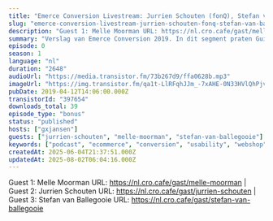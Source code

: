 ```yaml
---
title: "Emerce Conversion Livestream: Jurrien Schouten (fonQ), Stefan van Ballegooie (Allianz), Melle Moorman (Bol.com)"
slug: "emerce-conversion-livestream-jurrien-schouten-fonq-stefan-van-ballegooie-allianz-melle-moorman-bol-com"
description: "Guest 1: Melle Moorman URL: https://nl.cro.cafe/gast/melle-moorman | Guest 2: Jurrien Schouten URL: https://nl.cro.cafe/gast/jurrien-schouten | Guest 3: Stefan van Ballegooie URL: https://nl.cro.cafe/gast/stefan-van-ballegooie"
summary: "Verslag van Emerce Conversion 2019. In dit segment praten Guido en Bart met Jurrien Schouten van fonQ, Stefan van Ballegooie van Allianz en Melle Moorman van Bol.com."
episode: 0
season: 1
language: "nl"
duration: "2648"
audioUrl: "https://media.transistor.fm/73b267d9/ffa0628b.mp3"
imageUrl: "https://img.transistor.fm/qa1t-LlRFqhJJm_-7xAHE-0N33HVlQhPjvarWFEtSR0/rs:fill:0:0:1/w:1400/h:1400/q:60/mb:500000/aHR0cHM6Ly9pbWct/dXBsb2FkLXByb2R1/Y3Rpb24udHJhbnNp/c3Rvci5mbS80MDE4/NDA5NGFhZTdjMzky/ZWI2NzM4OWMzYThm/MGFkOS5qcGVn.webp"
pubDate: 2019-04-12T14:06:00.000Z
transistorId: "397654"
downloads_total: 39
episode_type: "bonus"
status: "published"
hosts: ["gxjansen"]
guests: ["jurrien-schouten", "melle-moorman", "stefan-van-ballegooie"]
keywords: ["podcast", "ecommerce", "conversion", "usability", "webshop", "english"]
createdAt: 2025-06-04T21:37:51.000Z
updatedAt: 2025-08-02T06:04:16.000Z
---
```


Guest 1: Melle Moorman URL: https://nl.cro.cafe/gast/melle-moorman | Guest 2: Jurrien Schouten URL: https://nl.cro.cafe/gast/jurrien-schouten | Guest 3: Stefan van Ballegooie URL: https://nl.cro.cafe/gast/stefan-van-ballegooie
